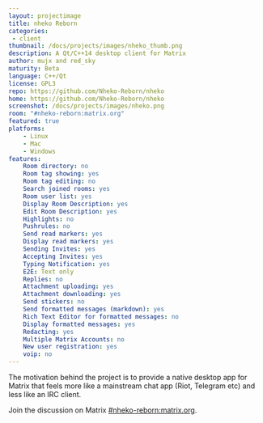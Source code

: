 ```yaml
---
layout: projectimage
title: nheko Reborn
categories: 
 - client
thumbnail: /docs/projects/images/nheko_thumb.png
description: A Qt/C++14 desktop client for Matrix
author: mujx and red_sky
maturity: Beta
language: C++/Qt
license: GPL3
repo: https://github.com/Nheko-Reborn/nheko
home: https://github.com/Nheko-Reborn/nheko
screenshot: /docs/projects/images/nheko.png
room: "#nheko-reborn:matrix.org"
featured: true
platforms:
    - Linux
    - Mac
    - Windows
features:
    Room directory: no
    Room tag showing: yes
    Room tag editing: no
    Search joined rooms: yes
    Room user list: yes
    Display Room Description: yes
    Edit Room Description: yes
    Highlights: no
    Pushrules: no
    Send read markers: yes
    Display read markers: yes
    Sending Invites: yes
    Accepting Invites: yes
    Typing Notification: yes
    E2E: Text only
    Replies: no
    Attachment uploading: yes
    Attachment downloading: yes
    Send stickers: no
    Send formatted messages (markdown): yes
    Rich Text Editor for formatted messages: no
    Display formatted messages: yes
    Redacting: yes
    Multiple Matrix Accounts: no
    New user registration: yes
    voip: no
---
```


The motivation behind the project is to provide a native desktop app for Matrix that feels more like a mainstream chat app (Riot, Telegram etc) and less like an IRC client.

Join the discussion on Matrix [#nheko-reborn:matrix.org](https://matrix.to/#/#nheko-reborn:matrix.org).
